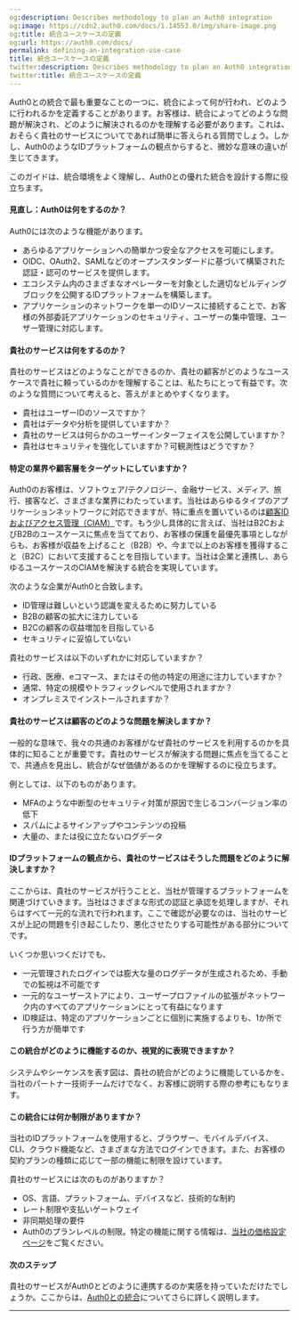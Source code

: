 ```yaml
---
og:description: Describes methodology to plan an Auth0 integration
og:image: https://cdn2.auth0.com/docs/1.14553.0/img/share-image.png
og:title: 統合ユースケースの定義
og:url: https://auth0.com/docs/
permalink: defining-an-integration-use-case
title: 統合ユースケースの定義
twitter:description: Describes methodology to plan an Auth0 integration
twitter:title: 統合ユースケースの定義
---
```


Auth0との統合で最も重要なことの一つに、統合によって何が行われ、どのように行われるかを定義することがあります。お客様は、統合によってどのような問題が解決され、どのように解決されるのかを理解する必要があります。これは、おそらく貴社のサービスについてであれば簡単に答えられる質問でしょう。しかし、Auth0のようなIDプラットフォームの観点からすると、微妙な意味の違いが生じてきます。

このガイドは、統合環境をよく理解し、Auth0との優れた統合を設計する際に役立ちます。

#### 見直し：Auth0は何をするのか？

Auth0には次のような機能があります。

* あらゆるアプリケーションへの簡単かつ安全なアクセスを可能にします。
* OIDC、OAuth2、SAMLなどのオープンスタンダードに基づいて構築された認証・認可のサービスを提供します。
* エコシステム内のさまざまなオペレーターを対象とした適切なビルディングブロックを公開するIDプラットフォームを構築します。
* アプリケーションのネットワークを単一のIDソースに接続することで、お客様の外部委託アプリケーションのセキュリティ、ユーザーの集中管理、ユーザー管理に対応します。

#### 貴社のサービスは何をするのか？

貴社のサービスはどのようなことができるのか、貴社の顧客がどのようなユースケースで貴社に頼っているのかを理解することは、私たちにとって有益です。次のような質問について考えると、答えがまとめやすくなります。

* 貴社はユーザーIDのソースですか？
* 貴社はデータや分析を提供していますか？
* 貴社のサービスは何らかのユーザーインターフェイスを公開していますか？
* 貴社はセキュリティを強化していますか？可観測性はどうですか？

#### 特定の業界や顧客層をターゲットにしていますか？

Auth0のお客様は、ソフトウェア/テクノロジー、金融サービス、メディア、旅行、接客など、さまざまな業界にわたっています。当社はあらゆるタイプのアプリケーションネットワークに対応できますが、特に重点を置いているのは[顧客IDおよびアクセス管理（CIAM）](https://auth0.com/blog/what-is-ciam/)です。もう少し具体的に言えば、当社はB2CおよびB2Bのユースケースに焦点を当てており、お客様の保護を最優先事項としながらも、お客様が収益を上げること（B2B）や、今まで以上のお客様を獲得すること（B2C）において支援することを目指しています。当社は企業と連携し、あらゆるユースケースのCIAMを解決する統合を実現しています。

次のような企業がAuth0と合致します。

* ID管理は難しいという認識を変えるために努力している
* B2Bの顧客の拡大に注力している
* B2Cの顧客の収益増加を目指している
* セキュリティに妥協していない

貴社のサービスは以下のいずれかに対応していますか？

* 行政、医療、eコマース、またはその他の特定の用途に注力していますか？
* 通常、特定の規模やトラフィックレベルで使用されますか？
* オンプレミスでインストールされますか？

#### **貴社のサービスは顧客のどのような問題を解決しますか？**

一般的な意味で、我々の共通のお客様がなぜ貴社のサービスを利用するのかを具体的に知ることが重要です。貴社のサービスが解決する問題に焦点を当てることで、共通点を見出し、統合がなぜ価値があるのかを理解するのに役立ちます。

例としては、以下のものがあります。

* MFAのような中断型のセキュリティ対策が原因で生じるコンバージョン率の低下
* スパムによるサインアップやコンテンツの投稿
* 大量の、または役に立たないログデータ

#### **IDプラットフォームの観点から、貴社のサービスはそうした問題をどのように解決しますか？**

ここからは、貴社のサービスが行うことと、当社が管理するプラットフォームを関連づけていきます。当社はさまざまな形式の認証と承認を処理しますが、それらはすべて一元的な流れで行われます。ここで確認が必要なのは、当社のサービスが上記の問題を引き起こしたり、悪化させたりする可能性がある部分についてです。

いくつか思いつくだけでも、

* 一元管理されたログインでは膨大な量のログデータが生成されるため、手動での監視は不可能です
* 一元的なユーザーストアにより、ユーザープロファイルの拡張がネットワーク内のすべてのアプリケーションにとって有益になります
* ID検証は、特定のアプリケーションごとに個別に実施するよりも、1か所で行う方が簡単です

#### **この統合がどのように機能するのか、視覚的に表現できますか？**

システムやシーケンスを表す図は、貴社の統合がどのように機能しているかを、当社のパートナー技術チームだけでなく、お客様に説明する際の参考にもなります。

#### **この統合には何か制限がありますか？**

当社のIDプラットフォームを使用すると、ブラウザー、モバイルデバイス、CLI、クラウド機能など、さまざまな方法でログインできます。また、お客様の契約プランの種類に応じて一部の機能に制限を設けています。

貴社のサービスには次のものがありますか？

* OS、言語、プラットフォーム、デバイスなど、技術的な制約
* レート制限や支払いゲートウェイ
* 非同期処理の要件
* Auth0のプランレベルの制限。特定の機能に関する情報は、[当社の価格設定ページ](https://auth0.com/pricing)をご覧ください。

#### **次のステップ**

貴社のサービスがAuth0とどのように連携するのか実感を持っていただけたでしょうか。ここからは、[Auth0との統合](/marketplace-partners/introduction-to-integrating-with-auth0)についてさらに詳しく説明します。

****